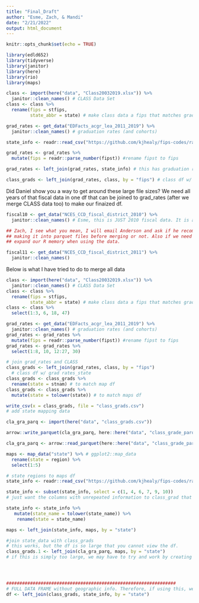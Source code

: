 ```yaml
---
title: "Final_Draft"
author: "Esme, Zach, & Mandi"
date: "2/21/2022"
output: html_document
---
```


```r
knitr::opts_chunk$set(echo = TRUE)
```

```r
library(edld652)
library(tidyverse)
library(janitor)
library(here)
library(rio)
library(maps)
```

```r
class <- import(here("data", "Class20032019.xlsx")) %>% 
  janitor::clean_names() # CLASS Data Set
class <- class %>% 
  rename(fips = stfips,
         state_abbr = state) # make class data a fips that matches grad_rates df, same with the state abbreviation.

grad_rates <- get_data("EDFacts_acgr_lea_2011_2019") %>% 
  janitor::clean_names() # graduation rates (and cohorts)

state_info <- readr::read_csv("https://github.com/kjhealy/fips-codes/raw/master/state_fips_master.csv") #state data with fipst

grad_rates <- grad_rates %>% 
  mutate(fips = readr::parse_number(fipst)) #rename fipst to fips

grad_rates <- left_join(grad_rates, state_info) # this has graduation rates and state information

class_grads <- left_join(grad_rates, class, by = "fips") # class df w/ grad rates&state
```

Did Daniel show you a way to get around these large file sizes? We need all years of that fiscal data in one df that can be joined to grad_rates (after we merge CLASS data too) to make our finaized df.
```r
fiscal10 <- get_data("NCES_CCD_fiscal_district_2010") %>% 
  janitor::clean_names() # Esme, this is JUST 2010 fiscal data. It is a huge data set... We still need to import and merge all of these together and then to other dataset... Didn't Dr. Anderson show you how to get around this??

## Zach, I see what you mean, I will email Anderson and ask if he recommends
## making it into parquet files before merging or not. Also if we need to
## expand our R memory when using the data.

fiscal11 <- get_data("NCES_CCD_fiscal_district_2011") %>% 
  janitor::clean_names()

```

################## Below is what I have tried to do to merge all data###########
``` r
class <- import(here("data", "Class20032019.xlsx")) %>% 
  janitor::clean_names() # CLASS Data Set
class <- class %>% 
  rename(fips = stfips,
         state_abbr = state) # make class data a fips that matches grad_rates df, same with the state abbreviation.
class <- class %>% 
  select(1:3, 6, 18, 47)

grad_rates <- get_data("EDFacts_acgr_lea_2011_2019") %>% 
  janitor::clean_names() # graduation rates (and cohorts)
grad_rates <- grad_rates %>% 
  mutate(fips = readr::parse_number(fipst)) #rename fipst to fips
grad_rates <- grad_rates %>% 
  select(1:8, 10, 12:27, 30)

# join grad_rates and CLASS
class_grads <- left_join(grad_rates, class, by = "fips") 
  # class df w/ grad rates_state
class_grads <- class_grads %>% 
  rename(state = stnam) # to match map df
class_grads <- class_grads %>% 
  mutate(state = tolower(state)) # to match maps df

write_csv(x = class_grads, file = "class_grads.csv")
# add state mapping data

cla_gra_parq <- import(here("data", "class_grads.csv"))

arrow::write_parquet(cla_gra_parq, here::here("data", "class_grade_parq.parquet")) 

cla_gra_parq <- arrow::read_parquet(here::here("data", "class_grade_parq.parquet")) 

maps <- map_data("state") %>% # ggplot2::map_data
  rename(state = region) %>% 
  select(1:5)

# state regions to maps df
state_info <- readr::read_csv("https://github.com/kjhealy/fips-codes/raw/master/state_fips_master.csv") #state data with fipst

state_info <- subset(state_info, select = c(1, 4, 6, 7, 9, 10))
# just want the columns with unrepeated information to class_grad that can be used later (example: regions and divisions)

state_info <- state_info %>% 
   mutate(state_name = tolower(state_name)) %>% 
    rename(state = state_name)

maps <- left_join(state_info, maps, by = "state")

#join state_data with class_grads
# this works, but the df is so large that you cannot view the df.
class_grads.1 <- left_join(cla_gra_parq, maps, by = "state")
# if this is simply too large, we may have to try and work by creating plots using two separate data frames? class_grads and state_data




################################################################
# FULL DATA FRAME without geographic info. Therefore, if using this, we will not be able to make maps of data viz
df <- left_join(class_grads, state_info, by = "state") 

```


